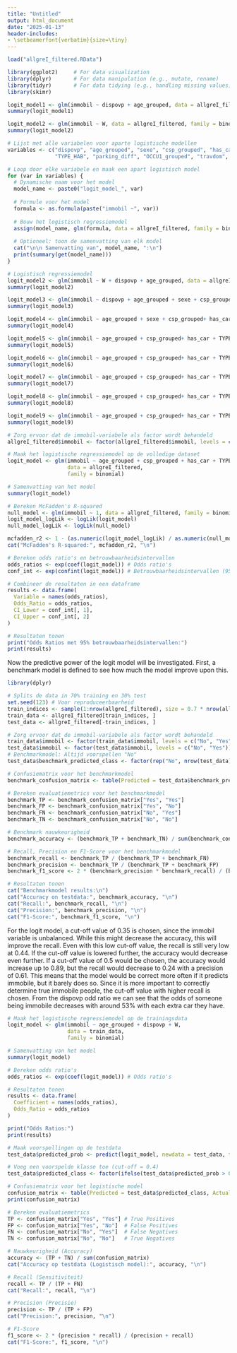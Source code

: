 ---
title: "Untitled"
output: html_document
date: "2025-01-13"
header-includes:
- \setbeamerfont{verbatim}{size=\tiny}
---


```{r load-data, include=FALSE}
load("allgreI_filtered.RData")
```


```{r, include=FALSE}
library(ggplot2)     # For data visualization
library(dplyr)       # For data manipulation (e.g., mutate, rename)
library(tidyr)       # For data tidying (e.g., handling missing values)
library(skimr) 
```




```{r, include=FALSE}
logit_model1 <- glm(immobil ~ dispovp + age_grouped, data = allgreI_filtered, family = binomial)
summary(logit_model1)
```

```{r, include=FALSE}
logit_model2 <- glm(immobil ~ W, data = allgreI_filtered, family = binomial)
summary(logit_model2)
```

```{r, include=FALSE}
# Lijst met alle variabelen voor aparte logistische modellen
variables <- c("dispovp", "age_grouped", "sexe", "csp_grouped", "has_car", 
               "TYPE_HAB", "parking_diff", "OCCU1_grouped", "travdom", "W", "fullygrouped", "retrait")

# Loop door elke variabele en maak een apart logistisch model
for (var in variables) {
  # Dynamische naam voor het model
  model_name <- paste0("logit_model_", var)
  
  # Formule voor het model
  formula <- as.formula(paste("immobil ~", var))
  
  # Bouw het logistisch regressiemodel
  assign(model_name, glm(formula, data = allgreI_filtered, family = binomial))
  
  # Optioneel: toon de samenvatting van elk model
  cat("\n\n Samenvatting van", model_name, ":\n")
  print(summary(get(model_name)))
}

```
\tiny
```{r, include=FALSE}
# Logistisch regressiemodel
logit_model2 <- glm(immobil ~ W + dispovp + age_grouped, data = allgreI_filtered, family = binomial)
summary(logit_model2)

```



```{r, include=FALSE}
logit_model3 <- glm(immobil ~ dispovp + age_grouped + sexe + csp_grouped+ has_car + TYPE_HAB + parking_diff + OCCU1_grouped + W + fullygrouped + retrait, data = allgreI_filtered, family = binomial)
summary(logit_model3)
```


```{r, include=FALSE}
logit_model4 <- glm(immobil ~ age_grouped + sexe + csp_grouped+ has_car + TYPE_HAB + parking_diff + OCCU1_grouped + W + fullygrouped + retrait, data = allgreI_filtered, family = binomial)
summary(logit_model4)
```
```{r, include=FALSE}
logit_model5 <- glm(immobil ~ age_grouped + csp_grouped+ has_car + TYPE_HAB + parking_diff + OCCU1_grouped + W + fullygrouped + retrait, data = allgreI_filtered, family = binomial)
summary(logit_model5)
```
```{r, include=FALSE}
logit_model6 <- glm(immobil ~ age_grouped + csp_grouped+ has_car + TYPE_HAB + parking_diff + OCCU1_grouped + W + retrait, data = allgreI_filtered, family = binomial)
summary(logit_model6)
```
```{r, include=FALSE}
logit_model7 <- glm(immobil ~ age_grouped + csp_grouped+ has_car + TYPE_HAB + OCCU1_grouped + W + retrait, data = allgreI_filtered, family = binomial)
summary(logit_model7)
```
```{r, include=FALSE}
logit_model8 <- glm(immobil ~ age_grouped + csp_grouped+ has_car + TYPE_HAB + OCCU1_grouped + W + retrait, data = allgreI_filtered, family = binomial)
summary(logit_model8)
```
```{r, include=FALSE}
logit_model9 <- glm(immobil ~ age_grouped + csp_grouped+ has_car + TYPE_HAB + OCCU1_grouped + W, data = allgreI_filtered, family = binomial)
summary(logit_model9)
```


\tiny



```{r, echo = FALSE}
# Zorg ervoor dat de immobil-variabele als factor wordt behandeld
allgreI_filtered$immobil <- factor(allgreI_filtered$immobil, levels = c("No", "Yes"))

# Maak het logistische regressiemodel op de volledige dataset
logit_model <- glm(immobil ~ age_grouped + csp_grouped + has_car + TYPE_HAB + OCCU1_grouped + W,
                   data = allgreI_filtered,
                   family = binomial)

# Samenvatting van het model
summary(logit_model)

# Bereken McFadden's R-squared
null_model <- glm(immobil ~ 1, data = allgreI_filtered, family = binomial) # Null model
logit_model_logLik <- logLik(logit_model)
null_model_logLik <- logLik(null_model)

mcfadden_r2 <- 1 - (as.numeric(logit_model_logLik) / as.numeric(null_model_logLik))
cat("McFadden's R-squared:", mcfadden_r2, "\n")

# Bereken odds ratio's en betrouwbaarheidsintervallen
odds_ratios <- exp(coef(logit_model)) # Odds ratio's
conf_int <- exp(confint(logit_model)) # Betrouwbaarheidsintervallen (95%)

# Combineer de resultaten in een dataframe
results <- data.frame(
  Variable = names(odds_ratios),
  Odds_Ratio = odds_ratios,
  CI_Lower = conf_int[, 1],
  CI_Upper = conf_int[, 2]
)

# Resultaten tonen
print("Odds Ratios met 95% betrouwbaarheidsintervallen:")
print(results)


```
Now the predictive power of the logit model will be investigated. First, a benchmark model is defined to see how much the model improve upon this.
```{r, echo = FALSE}
library(dplyr)

# Splits de data in 70% training en 30% test
set.seed(123) # Voor reproduceerbaarheid
train_indices <- sample(1:nrow(allgreI_filtered), size = 0.7 * nrow(allgreI_filtered))
train_data <- allgreI_filtered[train_indices, ]
test_data <- allgreI_filtered[-train_indices, ]

# Zorg ervoor dat de immobil-variabele als factor wordt behandeld
train_data$immobil <- factor(train_data$immobil, levels = c("No", "Yes"))
test_data$immobil <- factor(test_data$immobil, levels = c("No", "Yes"))
# Benchmarkmodel: Altijd voorspellen "No"
test_data$benchmark_predicted_class <- factor(rep("No", nrow(test_data)), levels = c("No", "Yes"))

# Confusiematrix voor het benchmarkmodel
benchmark_confusion_matrix <- table(Predicted = test_data$benchmark_predicted_class, Actual = test_data$immobil)

# Bereken evaluatiemetrics voor het benchmarkmodel
benchmark_TP <- benchmark_confusion_matrix["Yes", "Yes"]
benchmark_FP <- benchmark_confusion_matrix["Yes", "No"]
benchmark_FN <- benchmark_confusion_matrix["No", "Yes"]
benchmark_TN <- benchmark_confusion_matrix["No", "No"]

# Benchmark nauwkeurigheid
benchmark_accuracy <- (benchmark_TP + benchmark_TN) / sum(benchmark_confusion_matrix)

# Recall, Precision en F1-Score voor het benchmarkmodel
benchmark_recall <- benchmark_TP / (benchmark_TP + benchmark_FN)
benchmark_precision <- benchmark_TP / (benchmark_TP + benchmark_FP)
benchmark_f1_score <- 2 * (benchmark_precision * benchmark_recall) / (benchmark_precision + benchmark_recall)

# Resultaten tonen
cat("Benchmarkmodel results:\n")
cat("Accuracy on testdata:", benchmark_accuracy, "\n")
cat("Recall:", benchmark_recall, "\n")
cat("Precision:", benchmark_precision, "\n")
cat("F1-Score:", benchmark_f1_score, "\n")

```
For the logit model, a cut-off value of 0.35 is chosen, since the immobil variable is unbalanced. While this might decrease the accuracy, this will improve the recall. Even with this low cut-off value, the recall is still very low at 0.44. If the cut-off value is lowered further, the accuracy would decrease even further. If a cut-off value of 0.5 would be chosen, the accuracy would increase up to 0.89, but the recall would decrease to 0.24 with a precision of 0.61. This means that the model would be correct more often if it predicts immobile, but it barely does so. Since it is more important to correctly determine true immobile people, the cut-off value with higher recall is chosen.
From the dispovp odd ratio we can see that the odds of someone being immobile decreases with around 53% with each extra car they have.
```{r, echo = FALSE}

# Maak het logistische regressiemodel op de trainingsdata
logit_model <- glm(immobil ~ age_grouped + dispovp + W,
                   data = train_data,
                   family = binomial)

# Samenvatting van het model
summary(logit_model)

# Bereken odds ratio's
odds_ratios <- exp(coef(logit_model)) # Odds ratio's

# Resultaten tonen
results <- data.frame(
  Coefficient = names(odds_ratios),
  Odds_Ratio = odds_ratios
)

print("Odds Ratios:")
print(results)

# Maak voorspellingen op de testdata
test_data$predicted_prob <- predict(logit_model, newdata = test_data, type = "response")

# Voeg een voorspelde klasse toe (cut-off = 0.4)
test_data$predicted_class <- factor(ifelse(test_data$predicted_prob > 0.35, "Yes", "No"), levels = c("No", "Yes"))

# Confusiematrix voor het logistische model
confusion_matrix <- table(Predicted = test_data$predicted_class, Actual = test_data$immobil)
print(confusion_matrix)

# Bereken evaluatiemetrics
TP <- confusion_matrix["Yes", "Yes"] # True Positives
FP <- confusion_matrix["Yes", "No"]  # False Positives
FN <- confusion_matrix["No", "Yes"]  # False Negatives
TN <- confusion_matrix["No", "No"]   # True Negatives

# Nauwkeurigheid (Accuracy)
accuracy <- (TP + TN) / sum(confusion_matrix)
cat("Accuracy op testdata (Logistisch model):", accuracy, "\n")

# Recall (Sensitiviteit)
recall <- TP / (TP + FN)
cat("Recall:", recall, "\n")

# Precision (Precisie)
precision <- TP / (TP + FP)
cat("Precision:", precision, "\n")

# F1-Score
f1_score <- 2 * (precision * recall) / (precision + recall)
cat("F1-Score:", f1_score, "\n")

```

